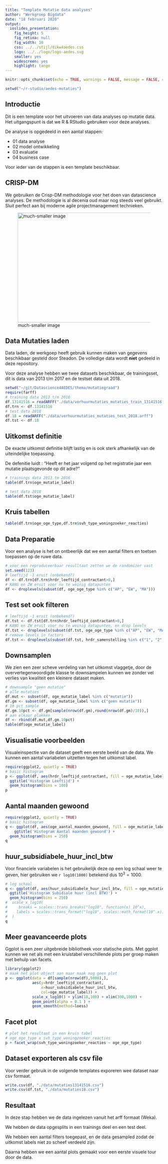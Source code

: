 ```yaml
---
title: "Template Mutatie data analyses"
author: "Werkgroep Bigdata"
date: "18 februari 2020"
output:
  ioslides_presentation: 
    fig_height: 5
    fig_retina: null
    fig_width: 10
    css: ../../stijl/dikw4aedes.css
    logo: ../../logo/logo-aedes.svg
    smaller: yes
    widescreen: yes
    highlight: tango
---
```


```r
knitr::opts_chunk$set(echo = TRUE, warnings = FALSE, message = FALSE, cache = FALSE)

setwd("~/r-studio/aedes-mutaties")
```

## Introductie

Dit is een template voor het uitvoeren van data analyses op mutatie data. Het uitgangspunt is dat we R & RStudio gebruiken voor deze analyses.

De analyse is opgedeeld in een aantal stappen:

* 01 data analyse
* 02 model ontwikkeling
* 03 evaluatie
* 04 business case

Voor ieder van de stappen is een template beschikbaar.

## CRISP-DM
We gebruiken de Crisp-DM methodologie voor het doen van datascience analyses. De methodologie is al decenia oud maar nog steeds veel gebruikt. Sluit perfect aan bij moderne agile projectmanagement technieken.

![much-smaller image](../../logo/dikw-crisp-dm.png){#id .class width=500 height=350px}

## Data Mutaties laden

Data laden, de werkgoep heeft gebruik kunnen maken van gegevens beschikbaar gesteld door Steadon. De volledige data wordt **niet** gedeeld in deze repository.

Voor deze analyse hebben we twee datasets beschikbaar, de trainingsset, dit is data van 2013 t/m 2017 en de testset data uit 2018.

```r
setwd("~/git/Datascience4AEDES/thema/mutatiegraad")
require(farff)
# training data 2013 t/m 2016
df.13141516 = readARFF("./data/verhuurmutaties_mutaties_train_13141516.arff")
df.trn <- df.13141516
# test data 2018
df.18 = readARFF("./data/verhuurmutaties_mutaties_test_2018.arff")
df.tst <- df.18
```

## Uitkomst definitie

De exacte uitkomst definitie blijft lastig en is ook sterk afhankelijk van de uiteindelijke toepassing.

De defenitie luidt : "Heeft er het jaar volgend op het registratie jaar een mutatie plaatsgevonde op dit adre?"

```r
# trainings data 2013 tm 2016
table(df.trn$oge_mutatie_label)
```

```r
# test data 2018
table(df.tst$oge_mutatie_label)
```

## Kruis tabellen

```r
table(df.trn$oge_oge_type,df.trn$svh_type_woningzoeker_reacties)
```

## Data Preparatie

Voor een analyse is het on ontbeerlijk dat we een aantal filters en toetsen toepassen op de ruwe data.


```r
# voor een reproduceerbaar resulltaat zetten we de randomizer vast
set.seed(123)
# leeftijd -1 eruit (onbekend?)
df <- df.trn[df.trn$hrdr_leeftijd_contractant>0,]
# KANG en ZW eruit voor nu te weinig datapunten
df <- droplevels(subset(df, oge_oge_type %in% c("AP", "EW", "MA"))) 
```

## Test set ook filteren
```r
# leeftijd -1 eruit (onbekend?)
df.tst <- df.tst[df.trn$hrdr_leeftijd_contractant>0,]
# KANG en ZW eruit voor nu te weinig datapunten, en drop levels
df.tst <- droplevels(subset(df.tst, oge_oge_type %in% c("AP", "EW", "MA"))) 
# remove levels in factors
df.tst <- droplevels(subset(df.tst, hrdr_samenstelling %in% c("1", "2", "3"))) 
```

## Downsamplen

We zien een zeer scheve verdeling van het uitkomst vlaggetje, door de oververtegenwoordigde klasse te downsampelen kunnen we zonder vel verlies van kwaliteit een kleinere dataset maken.

```r
# downsample "geen mutatie"
# alle mutaties
df.mut <- subset(df, oge_mutatie_label %in% c("mutatie"))
df.gm <- subset(df, oge_mutatie_label %in% c("geen mutatie"))
# 10 pct sample
df.gm.10pct <- df.gm[sample(nrow(df.gm),round(nrow(df.gm)/10)),]
# aan elkaar plakken
df <- rbind(df.mut,df.gm.10pct)
table(df$oge_mutatie_label)
```


## Visualisatie voorbeelden
Visualeinspectie van de dataset geeft een eerste beeld van de data. We kunnen een aantal variabelen uitzetten tegen het uitkomst label.

```r
require(ggplot2, quietly = TRUE)
# basic histogram
p <- ggplot(df, aes(hrdr_leeftijd_contractant, fill = oge_mutatie_label)) +
  ggtitle('Histogram Leeftijd') +
  geom_histogram(bins = 100)
p
```


## Aantal maanden gewoond

```r
require(ggplot2, quietly = TRUE)
# basic histogram
q <- ggplot(df, aes(oge_aantal_maanden_gewoond, fill = oge_mutatie_label)) + 
    ggtitle('Histogram Aantal maanden gewoond') +
  geom_histogram(bins = 250)
q
```

## huur_subsidiabele_huur_incl_btw
Voor financiele variabelen is het gebruikelijk deze op een log schaal weer te geven, hier gebruiken we `r log10(1000)` betekend dus $10^3= 1000$.

```r
# log schaal 
q <- ggplot(df, aes(huur_subsidiabele_huur_incl_btw, fill = oge_mutatie_label)) + 
  ggtitle('Histogram Subidiale huur (incl BTW)') +
  geom_histogram(bins = 250) 
#  scale_x_log10(
#     breaks = scales::trans_breaks("log10", function(x) 10^x),
#    labels = scales::trans_format("log10", scales::math_format(10^.x))
#  ) 
q
```


## Meer geavanceerde plots
Ggplot is een zeer uitgebreide bibliotheek voor statische plots.
Met ggplot kunnen we net als met een kruistabel verschillende plots per groep maken met behulp van facets.
```r
library(ggplot2)
# maak het plot object aan maar maak nog geen plot
p <- ggplot(data = df[sample(nrow(df),5000),], 
            aes(y=hrdr_leeftijd_contractant,
                x=huur_subsidiabele_huur_incl_btw,
                col=oge_mutatie_label)) + 
            scale_x_log10() + ylim(18,100) + xlim(300,1000) +
            geom_point(alpha = 0.1 ) +
            geom_smooth(method=loess)
```

## Facet plot
```r
# plot het resultaat in een kruis tabel 
# oge_oge_type x svh_type_woningzoeker_reacties 
p + facet_wrap(svh_type_woningzoeker_reacties ~ oge_oge_type)
```

## Dataset exporteren als csv file
Voor verder gebruik in de volgende templates exporeren wee dataset naar csv formaat.
```r
write.csv(df, "./data/mutaties13141516.csv")
write.csv(df.tst, "./data/mutaties18.csv")
```

## Resultaat

In deze stap hebben we de data ingelezen vanuit het arff formaat (Weka). 

We hebben de data opgesplits in een trainings deel en een test deel. 

We hebben een aantal filters toegepast, en de data gesampled zodat de uitkomst labels niet zo scheef verdeeld zijn.

Daarna hebben we een aantal plots gemaakt voor een eerste visuele tour door de data.